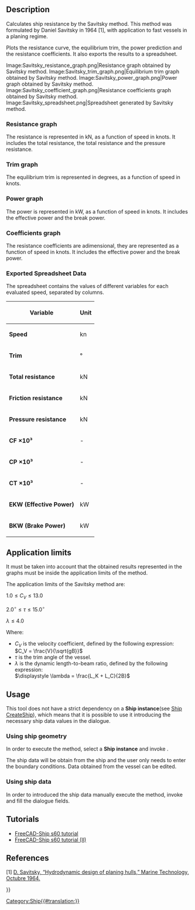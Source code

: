 <languages/>

{{Docnav
|[[Ship_ResistanceHoltrop|Resistance Holtrop prediction]]
|
|[[Ship_Workbench|Ship]]
|IconL=Ship_ResistanceHoltrop.svg
|IconR=
|IconC=Workbench_Ship.svg
}}

{{GuiCommand
|Name=Ship ResistanceSavitsky
|MenuLocation=Resistance → Resistance Savitsky prediction
|Workbenches=[[Ship_Workbench|Ship]]
|Shortcut=
|SeeAlso=
}}

== Description ==

Calculates ship resistance by the Savitsky method. This method was formulated by Daniel Savitsky in 1964 [1], with application to fast vessels in a planing regime.

Plots the resistance curve, the equilibrium trim, the power prediction and the resistance coefficients. It also exports the results to a spreadsheet.

<gallery widths="400px,225px,285px,335px,225px">
Image:Savitsky_resistance_graph.png|Resistance graph obtained by Savitsky method.
Image:Savitsky_trim_graph.png|Equilibrium trim graph obtained by Savitsky method.
Image:Savitsky_power_graph.png|Power graph obtained by Savitsky method.
Image:Savitsky_coefficient_graph.png|Resistance coefficients graph obtained by Savitsky method.
Image:Savitsky_spreadsheet.png|Spreadsheet generated by Savitsky method.
</gallery>

=== Resistance graph ===

The resistance is represented in kN, as a function of speed in knots. It includes the total resistance, the total resistance and the pressure resistance.

=== Trim graph ===

The equilibrium trim is represented in degrees, as a function of speed in knots.

=== Power graph ===

The power is represented in kW, as a function of speed in knots. It includes the effective power and the break power.

=== Coefficients graph ===

The resistance coefficients are adimensional, they are represented as a function of speed in knots. It includes the effective power and the break power.

=== Exported Spreadsheet Data ===

The spreadsheet contains the values of different variables for each evaluated speed, separated by columns.

{| class="wikitable"
! Variable !! Unit
|-
| '''Speed''' || kn
|-
| '''Trim''' || °
|-
| '''Total resistance''' || kN
|-
| '''Friction resistance''' || kN
|-
| '''Pressure resistance''' || kN
|-
| '''CF ×10³''' || -
|-
| '''CP ×10³''' || -
|-
| '''CT ×10³''' || -
|-
| '''EKW (Effective Power)''' || kW
|-
| '''BKW (Brake Power)''' || kW
|}

== Application limits ==

It must be taken into account that the obtained results represented in the graphs must be inside the application limits of the method.

The application limits of the Savitsky method are:

<math> 1.0 \leq C_V \leq 13.0 </math>

<math> 2.0^\circ \leq \tau \leq 15.0^\circ </math>

<math> \lambda \leq 4.0 </math>

Where:

* <math>C_V</math> is the velocity coefficient, defined by the following expression:<br><math> C_V = \frac{V}{\sqrt{gB}} </math>
* <math>\tau</math> is the trim angle of the vessel.
* <math>\lambda</math> is the dynamic length-to-beam ratio, defined by the following expression:<br><math>\displaystyle \lambda = \frac{L_K + L_C}{2B}</math>

== Usage ==

This tool does not have a strict dependency on a '''Ship instance'''(see [[Ship_CreateShip|Ship CreateShip]]), which means that it is possible to use it introducing the necessary ship data values in the dialogue.

=== Using ship geometry ===

In order to execute the method, select a '''Ship instance''' and invoke {{MenuCommand|Resistance → [[Image:Ship_ResistanceSavitsky.svg|16px]] Resistance Savitsky prediction}}.

The ship data will be obtain from the ship and the user only needs to enter the boundary conditions.
Data obtained from the vessel can be edited.

=== Using ship data ===

In order to introduced the ship data manually execute the method, invoke {{MenuCommand|Resistance → [[Image:Ship_ResistanceSavitsky.svg|16px]] Resistance Savitsky prediction}} and fill the dialogue fields.

== Tutorials ==

* [[FreeCAD-Ship_s60_tutorial|FreeCAD-Ship s60 tutorial ]]
* [[FreeCAD-Ship_s60_tutorial_(II)|FreeCAD-Ship s60 tutorial (II)]]

== References ==

[1] [https://www.boatdesign.net/attachments/hydrodynamic-design-of-planing-hulls-savitsky-1964-pdf.89527/ D. Savitsky, “Hydrodynamic design of planing hulls,” Marine Technology, Octubre 1964.]


{{Docnav
|[[Ship_ResistanceHoltrop|Resistance Holtrop prediction]]
|
|[[Ship_Workbench|Ship]]
|IconL=Ship_ResistanceHoltrop.svg
|IconR=
|IconC=Workbench_Ship.svg
}}

{{Userdocnavi{{#translation:}}}}
[[Category:Ship{{#translation:}}]]